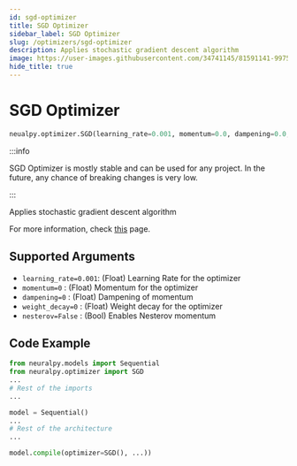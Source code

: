 ```yaml
---
id: sgd-optimizer
title: SGD Optimizer
sidebar_label: SGD Optimizer
slug: /optimizers/sgd-optimizer
description: Applies stochastic gradient descent algorithm
image: https://user-images.githubusercontent.com/34741145/81591141-99752900-93d9-11ea-9ef6-cc2c68daaa19.png
hide_title: true
---
```


# SGD Optimizer

```python
neualpy.optimizer.SGD(learning_rate=0.001, momentum=0.0, dampening=0.0, weight_decay=0.0, nesterov=False)
```

:::info

SGD Optimizer is mostly stable and can be used for any project. In the future, any chance of breaking changes is very low.

:::

Applies stochastic gradient descent algorithm

For more information, check [this](https://pytorch.org/docs/stable/optim.html#torch.optim.SGD) page.

## Supported Arguments

- `learning_rate=0.001`: (Float) Learning Rate for the optimizer
- `momentum=0` : (Float) Momentum for the optimizer
- `dampening=0` : (Float) Dampening of momentum
- `weight_decay=0` : (Float) Weight decay for the optimizer
- `nesterov=False` : (Bool) Enables Nesterov momentum

## Code Example

```python
from neuralpy.models import Sequential
from neuralpy.optimizer import SGD
...
# Rest of the imports
...

model = Sequential()
...
# Rest of the architecture
...

model.compile(optimizer=SGD(), ...))
```
